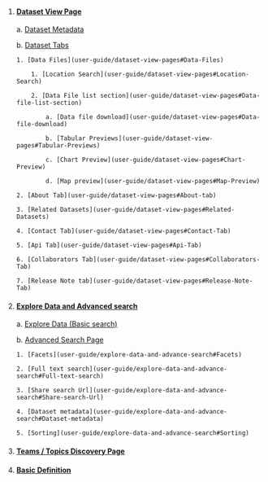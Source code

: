 1.  #### [Dataset View Page](user-guide/dataset-view-pages)

    a. [Dataset Metadata](user-guide/dataset-view-pages#Dataset-Metadata)

    b. [ Dataset Tabs](user-guide/dataset-view-pages#Dataset-Tabs)

        1. [Data Files](user-guide/dataset-view-pages#Data-Files)

            1. [Location Search](user-guide/dataset-view-pages#Location-Search)

            2. [Data File list section](user-guide/dataset-view-pages#Data-file-list-section)

                a. [Data file download](user-guide/dataset-view-pages#Data-file-download)

                b. [Tabular Previews](user-guide/dataset-view-pages#Tabular-Previews)

                c. [Chart Preview](user-guide/dataset-view-pages#Chart-Preview)

                d. [Map preview](user-guide/dataset-view-pages#Map-Preview)

        2. [About Tab](user-guide/dataset-view-pages#About-tab)

        3. [Related Datasets](user-guide/dataset-view-pages#Related-Datasets)

        4. [Contact Tab](user-guide/dataset-view-pages#Contact-Tab)

        5. [Api Tab](user-guide/dataset-view-pages#Api-Tab)

        6. [Collaborators Tab](user-guide/dataset-view-pages#Collaborators-Tab)

        7. [Release Note tab](user-guide/dataset-view-pages#Release-Note-Tab)

2.  #### [Explore Data and Advanced search](user-guide/explore-data-and-advance-search)

    a. [Explore Data (Basic search)](user-guide/explore-data-and-advance-search#Explore-Data)

    b. [Advanced Search Page](user-guide/explore-data-and-advance-search#Advanced-Search-Page)

        1. [Facets](user-guide/explore-data-and-advance-search#Facets)

        2. [Full text search](user-guide/explore-data-and-advance-search#Full-text-search)

        3. [Share search Url](user-guide/explore-data-and-advance-search#Share-search-Url)

        4. [Dataset metadata](user-guide/explore-data-and-advance-search#Dataset-metadata)

        5. [Sorting](user-guide/explore-data-and-advance-search#Sorting)

3.  #### [Teams / Topics Discovery Page](user-guide/teams-topics)

4.  #### [Basic Definition](user-guide/basic-definition)
